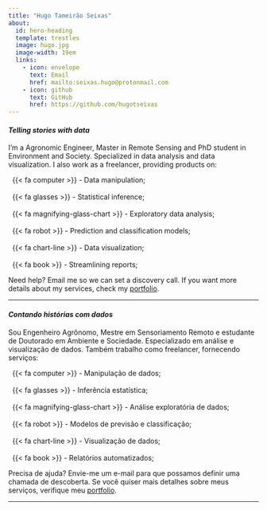 ```yaml
---
title: "Hugo Tameirão Seixas"
about:
  id: hero-heading
  template: trestles
  image: hugo.jpg
  image-width: 19em
  links:
    - icon: envelope
      text: Email
      href: mailto:seixas.hugo@protonmail.com
    - icon: github
      text: GitHub
      href: https://github.com/hugotseixas
---
```


::: {.content-visible when-profile="en"}

::: {#hero-heading}

#### *Telling stories with data*

I'm a Agronomic Engineer, Master in Remote Sensing and PhD student in Environment and Society. Specialized in data analysis and data visualization. I also work as a freelancer, providing products on:

|   {{< fa computer >}} - Data manipulation;
|
|   {{< fa glasses >}} - Statistical inference;
|
|   {{< fa magnifying-glass-chart >}} - Exploratory data analysis;
|
|   {{< fa robot >}} - Prediction and classification models;
|
|   {{< fa chart-line >}} - Data visualization;
|
|   {{< fa book >}} - Streamlining reports;

Need help? Email me so we can set a discovery call. If you want more details about my services, check my [portfolio](/services.html).

:::

------------------------------------------------------------------------

:::

::: {.content-visible when-profile="pt"}

::: {#hero-heading}

#### *Contando histórias com dados*

Sou Engenheiro Agrônomo, Mestre em Sensoriamento Remoto e estudante de Doutorado em Ambiente e Sociedade. Especializado em análise e visualização de dados. Também trabalho como freelancer, fornecendo serviços:

|   {{< fa computer >}} - Manipulação de dados;
|
|   {{< fa glasses >}} - Inferência estatística;
|
|   {{< fa magnifying-glass-chart >}} - Análise exploratória de dados;
|
|   {{< fa robot >}} - Modelos de previsão e classificação;
|
|   {{< fa chart-line >}} - Visualização de dados;
|
|   {{< fa book >}} - Relatórios automatizados;

Precisa de ajuda? Envie-me um e-mail para que possamos definir uma chamada de descoberta. Se você quiser mais detalhes sobre meus serviços, verifique meu [portfolio](/services.html).

:::

------------------------------------------------------------------------

:::
